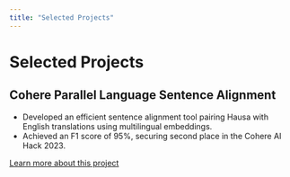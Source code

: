 ```yaml
---
title: "Selected Projects"
---
```


# Selected Projects

## Cohere Parallel Language Sentence Alignment
- Developed an efficient sentence alignment tool pairing Hausa with English translations using multilingual embeddings.
- Achieved an F1 score of 95%, securing second place in the Cohere AI Hack 2023.

[Learn more about this project](https://devpost.com/software/hausa-english-sentence-alignment-tool)
